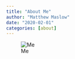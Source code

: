 ```yaml
---
title: "About Me"
author: "Matthew Maslow"
date: "2020-02-01"
categories: [about]
---
```


![Me](wizMe.jpg)







